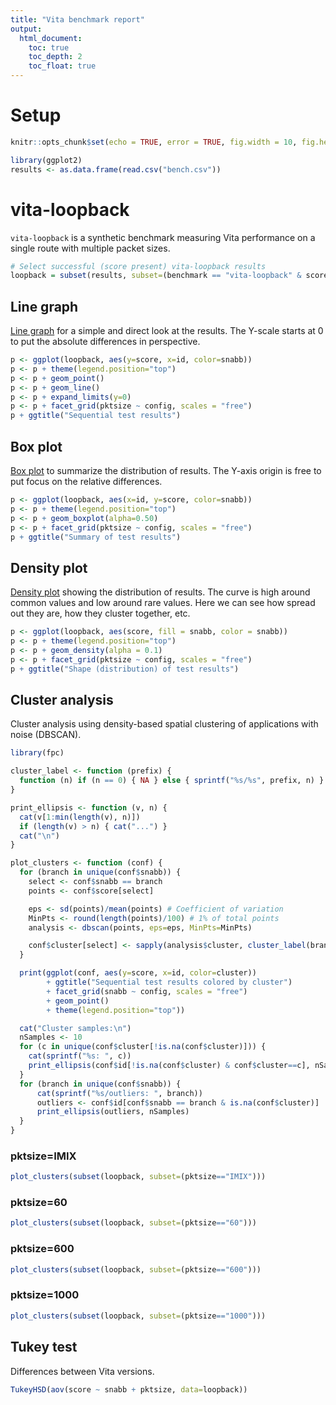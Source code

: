 ```yaml
---
title: "Vita benchmark report"
output:
  html_document:
    toc: true
    toc_depth: 2
    toc_float: true
---
```


# Setup

```r
knitr::opts_chunk$set(echo = TRUE, error = TRUE, fig.width = 10, fig.height = 10)
```

```r
library(ggplot2)
results <- as.data.frame(read.csv("bench.csv"))
```

# vita-loopback

`vita-loopback` is a synthetic benchmark measuring Vita performance on a
single route with multiple packet sizes.

```r
# Select successful (score present) vita-loopback results
loopback = subset(results, subset=(benchmark == "vita-loopback" & score))
```

## Line graph

[Line graph](https://en.wikipedia.org/wiki/Line_graph) for a simple and direct
look at the results. The Y-scale starts at 0 to put the absolute differences in
perspective.

```r
p <- ggplot(loopback, aes(y=score, x=id, color=snabb))
p <- p + theme(legend.position="top")
p <- p + geom_point()
p <- p + geom_line()
p <- p + expand_limits(y=0)
p <- p + facet_grid(pktsize ~ config, scales = "free")
p + ggtitle("Sequential test results")
```

## Box plot

[Box plot](https://en.wikipedia.org/wiki/Box_plot) to summarize the
distribution of results. The Y-axis origin is free to put focus on the relative
differences.

```r
p <- ggplot(loopback, aes(x=id, y=score, color=snabb))
p <- p + theme(legend.position="top")
p <- p + geom_boxplot(alpha=0.50)
p <- p + facet_grid(pktsize ~ config, scales = "free")
p + ggtitle("Summary of test results")
```

## Density plot

[Density plot](https://en.wikipedia.org/wiki/Density_estimation) showing the
distribution of results. The curve is high around common values and low around
rare values. Here we can see how spread out they are, how they cluster
together, etc.

```r
p <- ggplot(loopback, aes(score, fill = snabb, color = snabb))
p <- p + theme(legend.position="top")
p <- p + geom_density(alpha = 0.1)
p <- p + facet_grid(pktsize ~ config, scales = "free")
p + ggtitle("Shape (distribution) of test results")
```

## Cluster analysis

Cluster analysis using density-based spatial clustering of applications with
noise (DBSCAN).

```r
library(fpc)

cluster_label <- function (prefix) {
  function (n) if (n == 0) { NA } else { sprintf("%s/%s", prefix, n) }
}

print_ellipsis <- function (v, n) {
  cat(v[1:min(length(v), n)])
  if (length(v) > n) { cat("...") }
  cat("\n")
}

plot_clusters <- function (conf) {
  for (branch in unique(conf$snabb)) {
    select <- conf$snabb == branch
    points <- conf$score[select]

    eps <- sd(points)/mean(points) # Coefficient of variation
    MinPts <- round(length(points)/100) # 1% of total points
    analysis <- dbscan(points, eps=eps, MinPts=MinPts)

    conf$cluster[select] <- sapply(analysis$cluster, cluster_label(branch))
  }

  print(ggplot(conf, aes(y=score, x=id, color=cluster))
        + ggtitle("Sequential test results colored by cluster")
        + facet_grid(snabb ~ config, scales = "free")
        + geom_point()
        + theme(legend.position="top"))

  cat("Cluster samples:\n")
  nSamples <- 10
  for (c in unique(conf$cluster[!is.na(conf$cluster)])) {
    cat(sprintf("%s: ", c))
    print_ellipsis(conf$id[!is.na(conf$cluster) & conf$cluster==c], nSamples)
  }
  for (branch in unique(conf$snabb)) {
      cat(sprintf("%s/outliers: ", branch))
      outliers <- conf$id[conf$snabb == branch & is.na(conf$cluster)]
      print_ellipsis(outliers, nSamples)
  }
}
```

### pktsize=IMIX

```r
plot_clusters(subset(loopback, subset=(pktsize=="IMIX")))
```

### pktsize=60

```r
plot_clusters(subset(loopback, subset=(pktsize=="60")))
```

### pktsize=600

```r
plot_clusters(subset(loopback, subset=(pktsize=="600")))
```

### pktsize=1000

```r
plot_clusters(subset(loopback, subset=(pktsize=="1000")))
```


## Tukey test

Differences between Vita versions.

```r
TukeyHSD(aov(score ~ snabb + pktsize, data=loopback))
```
